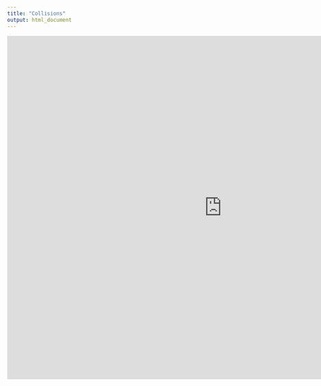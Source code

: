 ```yaml
---
title: "Collisions"
output: html_document
---
```


<iframe src = "https://nd2506.shinyapps.io/new_folder_3/" style = "border:none; width:1000px; height:800px"></iframe>
